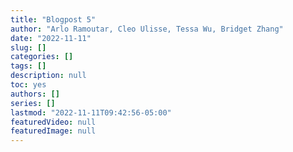 ```yaml
---
title: "Blogpost 5"
author: "Arlo Ramoutar, Cleo Ulisse, Tessa Wu, Bridget Zhang"
date: "2022-11-11"
slug: []
categories: []
tags: []
description: null
toc: yes
authors: []
series: []
lastmod: "2022-11-11T09:42:56-05:00"
featuredVideo: null
featuredImage: null
---
```

